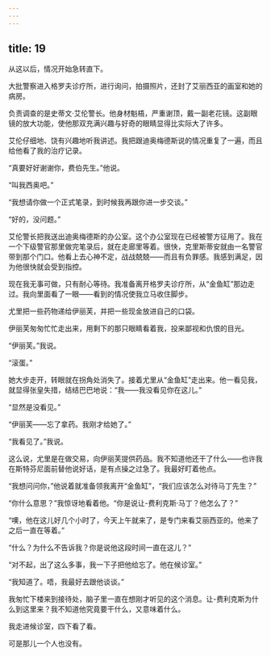 ```yaml
---
---
---
```

title: 19
---




从这以后，情况开始急转直下。

大批警察进入格罗夫诊疗所，进行询问，拍摄照片，还封了艾丽西亚的画室和她的病房。

负责调查的是史蒂文·艾伦警长。他身材魁梧，严重谢顶，戴一副老花镜。这副眼镜的放大功能，使他那双充满兴趣与好奇的眼睛显得比实际大了许多。

艾伦仔细地、饶有兴趣地听我讲述。我把跟迪奥梅德斯说的情况重复了一遍，而且给他看了我的治疗记录。

“真要好好谢谢你，费伯先生。”他说。

“叫我西奥吧。”

“我想请你做一个正式笔录，到时候我再跟你进一步交谈。”

“好的，没问题。”

艾伦警长把我送出迪奥梅德斯的办公室。这个办公室现在已经被警方征用了。我在一个下级警官那里做完笔录后，就在走廊里等着。很快，克里斯蒂安就由一名警官带到那个门口。他看上去心神不定，战战兢兢——而且有负罪感。我感到满足，因为他很快就会受到指控。

现在我无事可做，只有耐心等待。我准备离开格罗夫诊疗所，从“金鱼缸”那边走过。我向里面看了一眼——看到的情况使我立马收住脚步。

尤里把一些药物递给伊丽芙，并把一些现金放进自己的口袋。

伊丽芙匆匆忙忙走出来，用剩下的那只眼睛看着我，投来鄙视和仇恨的目光。

“伊丽芙。”我说。

“滚蛋。”

她大步走开，转眼就在拐角处消失了。接着尤里从“金鱼缸”走出来。他一看见我，就显得张皇失措，结结巴巴地说：“我——我没看见你在这儿。”

“显然是没看见。”

“伊丽芙——忘了拿药。我刚才给她了。”

“我看见了。”我说。

这么说，尤里是在做交易，向伊丽芙提供药品。我不知道他还干了什么——也许我在斯特芬尼面前替他说好话，是有点操之过急了。我最好盯着他点。

“我想问问你，”他说着就准备领我离开“金鱼缸”，“我们应该怎么对待马丁先生？”

“你什么意思？”我惊讶地看着他。“你是说让-费利克斯·马丁？他怎么了？”

“噢，他在这儿好几个小时了，今天上午就来了，是专门来看艾丽西亚的。他来了之后一直在等着。”

“什么？为什么不告诉我？你是说他这段时间一直在这儿？”

“对不起，出了这么多事，我一下子把他给忘了。他在候诊室。”

“我知道了。唔，我最好去跟他谈谈。”

我匆忙下楼来到接待处，脑子里一直在想刚才听见的这个消息。让-费利克斯为什么到这里来？我不知道他究竟要干什么，又意味着什么。

我走进候诊室，四下看了看。

可是那儿一个人也没有。
